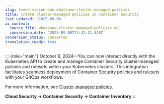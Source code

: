 ```yaml
---
slug: trend-vision-one-whatsnew-cluster-managed-policies
title: Create cluster-managed policies in Container Security
last_updated: '2025-09-08'
ai_context:
  source_file: whatsnew-cluster-managed-policies.md
  conversion_date: '2025-09-08T23:42:11.518Z'
conversion_status: converted
translation_ready: true
---
```


::: {role="main"}
October 9, 2024—You can now interact directly with the Kubernetes API to create and manage Container Security cluster-managed policies and rulesets within your Kubernetes clusters. This integration facilitates seamless deployment of Container Security policies and rulesets with your GitOps workflows.

For more information, see [Cluster-managed policies](cluster-managed-policies.mdx).

**Cloud Security → Container Security → Container Inventory**
:::
